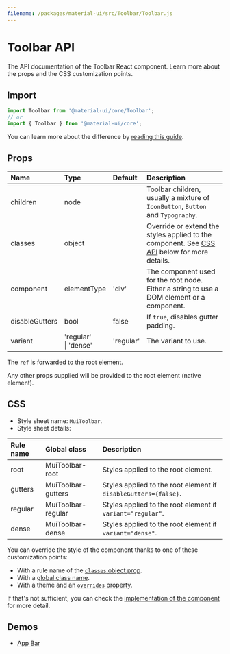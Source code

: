 ```yaml
---
filename: /packages/material-ui/src/Toolbar/Toolbar.js
---
```



<!--- This documentation is automatically generated, do not try to edit it. -->

# Toolbar API

<p className="description">The API documentation of the Toolbar React component. Learn more about the props and the CSS customization points.</p>

## Import

```js
import Toolbar from '@material-ui/core/Toolbar';
// or
import { Toolbar } from '@material-ui/core';
```

You can learn more about the difference by [reading this guide](/guides/minimizing-bundle-size/).



## Props

| Name | Type | Default | Description |
|:-----|:-----|:--------|:------------|
| <span className="prop-name">children</span> | <span className="prop-type">node</span> |  | Toolbar children, usually a mixture of `IconButton`, `Button` and `Typography`. |
| <span className="prop-name">classes</span> | <span className="prop-type">object</span> |  | Override or extend the styles applied to the component. See [CSS API](#css) below for more details. |
| <span className="prop-name">component</span> | <span className="prop-type">elementType</span> | <span className="prop-default">'div'</span> | The component used for the root node. Either a string to use a DOM element or a component. |
| <span className="prop-name">disableGutters</span> | <span className="prop-type">bool</span> | <span className="prop-default">false</span> | If `true`, disables gutter padding. |
| <span className="prop-name">variant</span> | <span className="prop-type">'regular'<br />&#124;&nbsp;'dense'</span> | <span className="prop-default">'regular'</span> | The variant to use. |

The `ref` is forwarded to the root element.

Any other props supplied will be provided to the root element (native element).

## CSS

- Style sheet name: `MuiToolbar`.
- Style sheet details:

| Rule name | Global class | Description |
|:-----|:-------------|:------------|
| <span className="prop-name">root</span> | <span className="prop-name">MuiToolbar-root</span> | Styles applied to the root element.
| <span className="prop-name">gutters</span> | <span className="prop-name">MuiToolbar-gutters</span> | Styles applied to the root element if `disableGutters={false}`.
| <span className="prop-name">regular</span> | <span className="prop-name">MuiToolbar-regular</span> | Styles applied to the root element if `variant="regular"`.
| <span className="prop-name">dense</span> | <span className="prop-name">MuiToolbar-dense</span> | Styles applied to the root element if `variant="dense"`.

You can override the style of the component thanks to one of these customization points:

- With a rule name of the [`classes` object prop](/customization/components/#overriding-styles-with-classes).
- With a [global class name](/customization/components/#overriding-styles-with-global-class-names).
- With a theme and an [`overrides` property](/customization/globals/#css).

If that's not sufficient, you can check the [implementation of the component](https://github.com/mui-org/material-ui/blob/master/packages/material-ui/src/Toolbar/Toolbar.js) for more detail.

## Demos

- [App Bar](/components/app-bar/)

